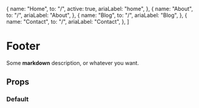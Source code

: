 
  {
    name: "Home",
    to: "/",
    active: true,
    ariaLabel: "home",
  },
  {
    name: "About",
    to: "/",
    ariaLabel: "About",
  },
  {
    name: "Blog",
    to: "/",
    ariaLabel: "Blog",
  },
  {
    name: "Contact",
    to: "/",
    ariaLabel: "Contact",
  },
]

<Meta title='components/Footer' component={Footer} />

# Footer

Some **markdown** description, or whatever you want.

## Props

<Props of={Footer} />

### Default

<Preview>
  <Story name='Default'>
    <Footer>
      <Footer.Branding to='/' ariaLabel='Back to Home' width={100} />
    </Footer>
  </Story>
</Preview>
